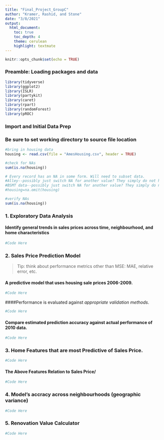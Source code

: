 ```yaml
---
title: "Final_Project_GroupC"
author: "Kramer, Rashid, and Stone"
date: "3/8/2021"
output:
  html_document:
    toc: true
    toc_depth: 4
    theme: cerulean
    highlight: textmate
---
```


```r
knitr::opts_chunk$set(echo = TRUE)
```

### Preamble: Loading packages and data

```r
library(tidyverse)
library(ggplot2)
library(ISLR)
library(partykit)
library(caret)
library(rpart)
library(randomForest)
library(pROC)
```

### Import and Initial Data Prep
### Be sure to set working directory to source file location

```r
#bring in housing data
housing <- read.csv(file = "AmesHousing.csv", header = TRUE)

#check for NAs
sum(is.na(housing))

# Every record has an NA in some form. Will need to subset data. 
#Alley--possibly just switch NA for another value? They simply do not have an alley.
#BSMT data--possibly just switch NA for another value? They simply do not have basements
#housing=na.omit(housing)

#verify NAs
sum(is.na(housing))
```


### 1. Exploratory Data Analysis

#### Identify general trends in sales prices across time, neighbourhood, and home characteristics

```r

#Code Here

```


### 2. Sales Price Prediction Model
> Tip: think about performance metrics other than MSE: MAE, relative error, etc.

#### A predictive model that uses housing sale prices 2006-2009.

```r

#Code Here

```

####Performance is evaluated against *appropriate validation methods*.

```r

#Code Here

```

#### Compare estimated prediction accuracy against actual performance of 2010 data.

```r

#Code Here

```


### 3. Home Features that are most Predictive of Sales Price.

```r

#Code Here

```

#### The Above Features Relation to Sales Price/

```r

#Code Here

```

### 4. Model's accracy across neighbourhoods (geographic variance)

```r

#Code Here

```

### 5. Renovation Value Calculator

```r

#Code Here

```










